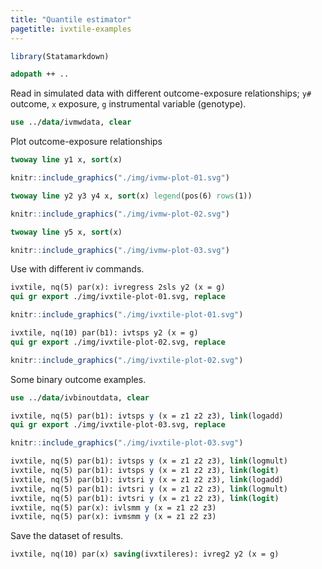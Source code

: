 ```yaml
---
title: "Quantile estimator"
pagetitle: ivxtile-examples
---
```


```r
library(Statamarkdown)
```

```stata
adopath ++ ..
```

Read in simulated data with different outcome-exposure relationships; `y#` outcome, `x` exposure, `g` instrumental variable (genotype).

```stata
use ../data/ivmwdata, clear
```

Plot outcome-exposure relationships

```stata
twoway line y1 x, sort(x)
```

```r
knitr::include_graphics("./img/ivmw-plot-01.svg")
```

```stata
twoway line y2 y3 y4 x, sort(x) legend(pos(6) rows(1))
```

```r
knitr::include_graphics("./img/ivmw-plot-02.svg")
```

```stata
twoway line y5 x, sort(x)
```

```r
knitr::include_graphics("./img/ivmw-plot-03.svg")
```

Use with different iv commands.

```stata
ivxtile, nq(5) par(x): ivregress 2sls y2 (x = g)
qui gr export ./img/ivxtile-plot-01.svg, replace
```

```r
knitr::include_graphics("./img/ivxtile-plot-01.svg")
```

```stata
ivxtile, nq(10) par(b1): ivtsps y2 (x = g)
qui gr export ./img/ivxtile-plot-02.svg, replace
```

```r
knitr::include_graphics("./img/ivxtile-plot-02.svg")
```    

Some binary outcome examples.
```stata
use ../data/ivbinoutdata, clear
```

```stata
ivxtile, nq(5) par(b1): ivtsps y (x = z1 z2 z3), link(logadd)
qui gr export ./img/ivxtile-plot-03.svg, replace
```

```r
knitr::include_graphics("./img/ivxtile-plot-03.svg")
```

```stata
ivxtile, nq(5) par(b1): ivtsps y (x = z1 z2 z3), link(logmult)
ivxtile, nq(5) par(b1): ivtsps y (x = z1 z2 z3), link(logit)
ivxtile, nq(5) par(b1): ivtsri y (x = z1 z2 z3), link(logadd)
ivxtile, nq(5) par(b1): ivtsri y (x = z1 z2 z3), link(logmult)
ivxtile, nq(5) par(b1): ivtsri y (x = z1 z2 z3), link(logit)
ivxtile, nq(5) par(x): ivlsmm y (x = z1 z2 z3)
ivxtile, nq(5) par(x): ivmsmm y (x = z1 z2 z3)
```

Save the dataset of results.

```stata
ivxtile, nq(10) par(x) saving(ivxtileres): ivreg2 y2 (x = g)
```
